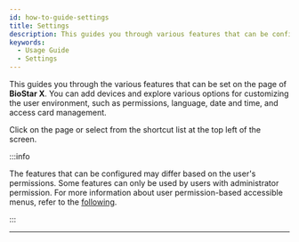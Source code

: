 ```yaml
---
id: how-to-guide-settings
title: Settings
description: This guides you through various features that can be configured on the settings page of BioStar X.
keywords:
  - Usage Guide
  - Settings
---
```


This guides you through the various features that can be set on the <Cmd sid='shell.header.setting' /> page of **BioStar X**. You can add devices and explore various options for customizing the user environment, such as permissions, language, date and time, and access card management. 

Click <Cmd sid='shell.header.setting' /> on the <Cmd sid='shell.header.launcher' /> page or select <Cmd sid='shell.header.setting' /> from the shortcut list at the top left of the screen.

:::info

The features that can be configured may differ based on the user's permissions. Some features can only be used by users with administrator permission. For more information about user permission-based accessible menus, refer to the [following](set-permission#operatorLevel).

:::

---

<Overview />
